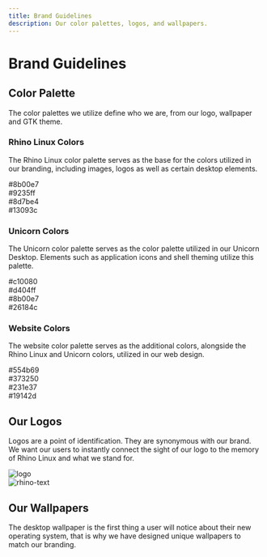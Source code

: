```yaml
---
title: Brand Guidelines
description: Our color palettes, logos, and wallpapers.
---
```



# Brand Guidelines
## Color Palette
The color palettes we utilize define who we are, from our logo, wallpaper and GTK theme.

### Rhino Linux Colors
The Rhino Linux color palette serves as the base for the colors utilized in our branding, including images, logos as well as certain desktop elements.
<div className="nx-grid nx-grid-cols-4 nx-gap-4 nx-mt-4">

  <div>
    <div className="nx-bg-neon-purple nx-text-off-white p-2 nx-p-2 nx-text-center nx-rounded-[0.65em] nx-border-4 nx-border-brand-dark">
      #8b00e7
    </div>
  </div>

  <div> 
    <div className="nx-bg-highlighter-purple nx-text-off-white nx-p-2 nx-text-center nx-rounded-[0.65em] nx-border-4 nx-border-brand-dark">
      #9235ff
    </div>
  </div>

  <div>
    <div className="nx-bg-rhino-purple nx-text-off-white nx-p-2 nx-text-center nx-rounded-[0.65em] nx-border-4 nx-border-brand-dark">
      #8d7be4
    </div>
  </div>

  <div>
    <div className="nx-bg-dark-purple nx-text-off-white nx-p-2 nx-text-center nx-rounded-[0.65em] nx-border-4 nx-border-brand-light">
      #13093c
    </div>
  </div>
</div>

### Unicorn Colors
The Unicorn color palette serves as the color palette utilized in our Unicorn Desktop. Elements such as application icons and shell theming utilize this palette.
<div className="nx-grid nx-grid-cols-4 nx-gap-4 nx-mt-4">
<div>
  <div className="nx-bg-unicorn-magenta nx-p-2 nx-text-off-white nx-text-center nx-rounded-[0.65em] nx-border-4 nx-border-brand-dark">
    #c10080
  </div>
</div>

<div>
  <div className="nx-bg-unicorn-pink nx-p-2 nx-text-off-white nx-text-center nx-rounded-[0.65em] nx-border-4 nx-border-brand-dark">
    #d404ff
  </div>
</div>

<div>
  <div className="nx-bg-unicorn-purple nx-p-2 nx-text-off-white nx-text-center nx-rounded-[0.65em] nx-border-4 nx-border-brand-dark">
    #8b00e7
  </div>
</div>

<div>
  <div className="nx-bg-unicorn-dark nx-p-2 nx-text-off-white nx-text-center nx-rounded-[0.65em] nx-border-4 nx-border-brand-light">
    #26184c
  </div>
</div>
</div>

### Website Colors
The website color palette serves as the additional colors, alongside the Rhino Linux and Unicorn colors, utilized in our web design.
<div className="nx-grid nx-grid-cols-4 nx-gap-4 nx-mt-4">
<div>
  <div className="nx-bg-site-100 nx-p-2 nx-text-off-white nx-text-center nx-rounded-[0.65em] nx-border-4 nx-border-brand-dark">
    #554b69
  </div>
</div>

<div>
  <div className="nx-bg-site-200 nx-p-2 nx-text-off-white nx-text-center nx-rounded-[0.65em] nx-border-4 nx-border-brand-light">
    #373250
  </div>
</div>

<div>
  <div className="nx-bg-site-300 nx-p-2 nx-text-off-white nx-text-center nx-rounded-[0.65em] nx-border-4 nx-border-brand-light">
    #231e37
  </div>
</div>

<div>
  <div className="nx-bg-site-400 nx-p-2 nx-text-off-white nx-text-center nx-rounded-[0.65em] nx-border-4 nx-border-brand-light">
    #19142d
  </div>
</div>
</div>

## Our Logos
Logos are a point of identification. They are synonymous with our brand. We want our users to instantly connect the sight of our logo to the memory of Rhino Linux and what we stand for.

<div className="nx-grid nx-grid-cols-2 nx-mt-4">
  <div>
    <Image src={Logo} alt="logo" width={300} height={300} />
  </div>
  <div>
    <Image src={RhinoText} alt="rhino-text" width={1343} height={439} />
  </div>
</div>


## Our Wallpapers
The desktop wallpaper is the first thing a user will notice about their new operating system, that is why we have designed unique wallpapers to match our branding.

<div className="nx-grid nx-grid-cols-3 nx-gap-4 nx-mt-4">
  <div>
    <Image src={WpOne} alt="" className="nx-rounded-[0.65em]" width={960} height={540} />
  </div>
  <div>
    <Image src={WpTwo} alt="" className="nx-rounded-[0.65em]" width={960} height={540} />
  </div>
  <div>
    <Image src={WpThree} alt="" className="nx-rounded-[0.65em]" width={960} height={540} />
  </div>
</div>

<div className="nx-grid nx-grid-cols-3 nx-gap-4 nx-mt-4">
  <div>
    <Image src={WpFour} alt="" className="nx-rounded-[0.65em]" width={960} height={540} />
  </div>
  <div>
    <Image src={WpFive} alt="" className="nx-rounded-[0.65em]" width={960} height={540} />
  </div>
  <div>
    <Image src={WpSix} alt="" className="nx-rounded-[0.65em]" width={960} height={540} />
  </div>
</div>

<div className="nx-grid nx-grid-cols-3 nx-gap-4 nx-mt-4">
  <div>
  </div>
  <div>
    <Image src={WpSeven} alt="" className="nx-rounded-[0.65em]" width={960} height={540} />
  </div>
  <div>
  </div>
</div>